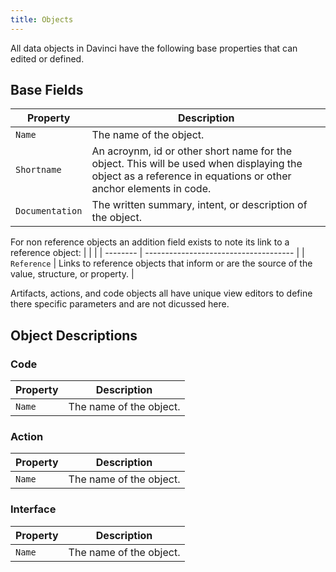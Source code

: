 ```yaml
---
title: Objects
---
```


All data objects in Davinci have the following base properties that can edited or defined.

## Base Fields
| Property      | Description                           |
| --------      | ------------------------------------- |
| `Name`        | The name of the object. |
| `Shortname`     | An acroynm, id or other short name for the object. This will be used when displaying the object as a reference in equations or other anchor elements in code. |
| `Documentation`    | The written summary, intent, or description of the object. |



For non reference objects an addition field exists to note its link to a reference object:
|      |                         |
| --------      | ------------------------------------- |
| `Reference`    | Links to reference objects that inform or are the source of the value, structure, or property. |


<Note>Artifacts, actions, and code objects all have unique view editors to define there specific parameters and are not dicussed here.</Note>

## Object Descriptions



### Code

| Property      | Description                           |
| --------      | ------------------------------------- |
| `Name`        | The name of the object. |

### Action

| Property      | Description                           |
| --------      | ------------------------------------- |
| `Name`        | The name of the object. |


### Interface

| Property      | Description                           |
| --------      | ------------------------------------- |
| `Name`        | The name of the object. |
